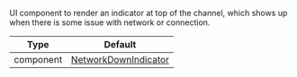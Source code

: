 UI component to render an indicator at top of the channel, which shows up when there is some issue with network or connection.

| Type | Default |
| - | - |
| component | [NetworkDownIndicator](https://github.com/GetStream/stream-chat-react-native/blob/master/package/src/components/MessageList/NetworkDownIndicator.tsx) |
